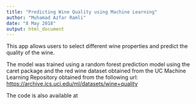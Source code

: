 ```yaml
---
title: "Predicting Wine Quality using Machine Learning"
author: "Muhamad Azfar Ramli"
date: "8 May 2018"
output: html_document
---
```


This app allows users to select different wine properties and predict the quality of the wine.

The model was trained using a random forest prediction model using the caret package and the red wine dataset obtained from the UC Machine Learning Repository obtained from the following url: <https://archive.ics.uci.edu/ml/datasets/wine+quality>


The code is also available at <http>




